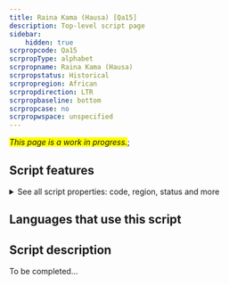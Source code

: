 ```yaml
---
title: Raina Kama (Hausa) [Qa15]
description: Top-level script page
sidebar:
    hidden: true
scrpropcode: Qa15
scrpropType: alphabet
scrpropname: Raina Kama (Hausa)
scrpropstatus: Historical
scrpropregion: African
scrpropdirection: LTR
scrpropbaseline: bottom
scrpropcase: no
scrpropwspace: unspecified
---
```


<span style='background-color:yellow'>_This page is a work in progress._</span>;


## Script features

<details>
<summary> See all script properties: code, region, status and more</summary>
<ScriptInfo />
</details>

## Languages that use this script

<WsList script='Qa15' wsMax='5' />

## Script description

To be completed...

